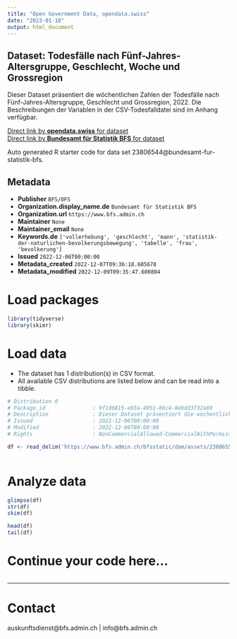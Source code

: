 ```yaml
---
title: "Open Government Data, opendata.swiss"
date: "2023-01-18"
output: html_document
---
```


## Dataset: Todesfälle nach Fünf-Jahres-Altersgruppe, Geschlecht, Woche und Grossregion

Dieser Dataset präsentiert die wöchentlichen Zahlen der Todesfälle nach Fünf-Jahres-Altersgruppe, Geschlecht und Grossregion, 2022. Die Beschreibungen der Variablen in der CSV-Todesfalldatei sind im Anhang verfügbar.

[Direct link by **opendata.swiss** for dataset](https://opendata.swiss/de/dataset/todesfalle-nach-funf-jahres-altersgruppe-geschlecht-woche-und-grossregion49)<br>
[Direct link by **Bundesamt für Statistik BFS** for dataset](https://www.bfs.admin.ch/asset/de/ts-q-01.04.02.01.31-P)

Auto generated R starter code for data set 23806544@bundesamt-fur-statistik-bfs.

## Metadata

- **Publisher** `BFS/OFS`
- **Organization.display_name.de** `Bundesamt für Statistik BFS`
- **Organization.url** `https://www.bfs.admin.ch`
- **Maintainer** `None`
- **Maintainer_email** `None`
- **Keywords.de** `['vollerhebung', 'geschlecht', 'mann', 'statistik-der-naturlichen-bevolkerungsbewegung', 'tabelle', 'frau', 'bevolkerung']`
- **Issued** `2022-12-06T00:00:00`
- **Metadata_created** `2022-12-07T09:36:18.605678`
- **Metadata_modified** `2022-12-09T09:35:47.600804`


# Load packages

```r

library(tidyverse)
library(skimr)

```

# Load data

-   The dataset has 1 distribution(s) in CSV format.
-   All available CSV distributions are listed below and can be read into a tibble.

```r

# Distribution 0
# Package_id               : 9f1d6815-a93a-4951-86c4-8ebd33732a89
# Description              : Dieser Dataset präsentiert die wöchentlichen Zahlen der Todesfälle nach Fünf-Jahres-Altersgruppe, Geschlecht und Grossregion, 2022. Die Beschreibungen der Variablen in der CSV-Todesfalldatei sind im Anhang verfügbar.
# Issued                   : 2022-12-06T00:00:00
# Modified                 : 2022-12-06T00:00:00
# Rights                   : NonCommercialAllowed-CommercialWithPermission-ReferenceRequired

df <- read_delim('https://www.bfs.admin.ch/bfsstatic/dam/assets/23806550/master')



```

# Analyze data

```r

glimpse(df)
str(df)
skim(df)

head(df)
tail(df)

```

# Continue your code here...

```r

```

------------------------------------------------------------------------

# Contact

auskunftsdienst@bfs.admin.ch | info@bfs.admin.ch
